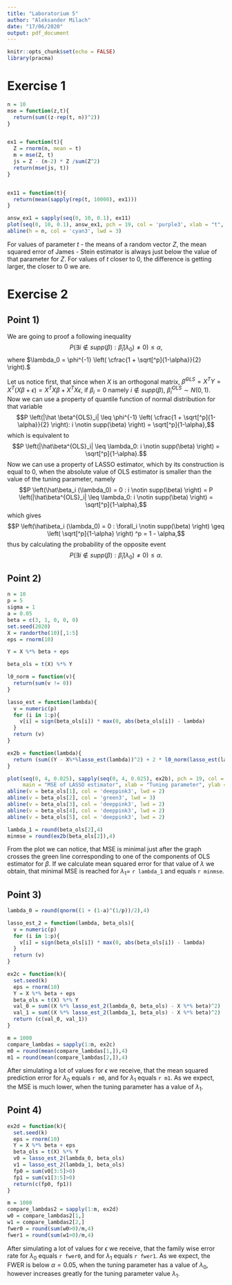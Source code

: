 ```yaml
---
title: "Laboratorium 5"
author: "Aleksander Milach"
date: "17/06/2020"
output: pdf_document
---
```


```r
knitr::opts_chunk$set(echo = FALSE)
library(pracma)
```

# Exercise 1

```r

n = 10
mse = function(z,t){
  return(sum((z-rep(t, n))^2))
}


ex1 = function(t){
  Z = rnorm(n, mean = t)
  m = mse(Z, t)
  js = Z - (n-2) * Z /sum(Z^2)
  return(mse(js, t))
}


ex11 = function(t){
  return(mean(sapply(rep(t, 10000), ex1)))
}

answ_ex1 = sapply(seq(0, 10, 0.1), ex11)
plot(seq(0, 10, 0.1), answ_ex1, pch = 19, col = 'purple3', xlab = "t", ylab = '', main = "MSE of James-Stein estimator")
abline(h = n, col = 'cyan3', lwd = 3)
```

For values of parameter $t$ - the means of a random vector $Z$, the mean squared error of James - Stein estimator is always just below the value of that parameter for $Z$. For values of $t$ closer to 0, the difference is getting larger, the closer to 0 we are.

# Exercise 2

## Point 1)

We are going to proof a following inequality $$P\left(\exists i \notin supp(\beta) : \hat\beta_i (\lambda_0) \neq 0 \right) \leq \alpha,$$ where $\lambda_0 = \phi^{-1} \left( \cfrac{1 + \sqrt[^p]{1-\alpha}}{2} \right).$

Let us notice first, that since when $X$ is an orthogonal matrix, $\hat \beta^{OLS} = X^TY = X^T(X \beta + \epsilon) = X^T X \beta + X^T X \epsilon$, if $\beta_i = 0$ namely $i \notin supp(\beta)$, $\hat \beta^{OLS}_i \sim  N(0, 1)$. Now we can use a property of quantile function of normal distribution for that variable $$P \left(|\hat \beta^{OLS}_i| \leq \phi^{-1} \left( \cfrac{1 + \sqrt[^p]{1-\alpha}}{2} \right): i \notin supp(\beta) \right) = \sqrt[^p]{1-\alpha},$$ which is equivalent to $$P \left(|\hat\beta^{OLS}_i| \leq \lambda_0: i \notin supp(\beta) \right) = \sqrt[^p]{1-\alpha}.$$ Now we can use a property of LASSO estimator, which by its construction is equal to 0, when the absolute value of OLS estimator is smaller than the value of the tuning parameter, namely $$P \left(\hat\beta_i (\lambda_0) = 0 :  i \notin supp(\beta) \right) = P \left(|\hat\beta^{OLS}_i| \leq \lambda_0: i \notin supp(\beta) \right) = \sqrt[^p]{1-\alpha},$$ which gives $$P \left(\hat\beta_i (\lambda_0) = 0 : \forall_i \notin supp(\beta) \right) \geq \left( \sqrt[^p]{1-\alpha} \right) ^p = 1 - \alpha,$$ thus by calculating the probability of the opposite event $$P\left(\exists i \notin supp(\beta) : \hat\beta_i (\lambda_0) \neq 0 \right) \leq \alpha.$$



## Point 2)

```r
n = 10
p = 5
sigma = 1
a = 0.05
beta = c(3, 1, 0, 0, 0)
set.seed(2020)
X = randortho(10)[,1:5]
eps = rnorm(10)

Y = X %*% beta + eps

beta_ols = t(X) %*% Y

l0_norm = function(v){
  return(sum(v != 0))
}

lasso_est = function(lambda){
  v = numeric(p)
  for (i in 1:p){
    v[i] = sign(beta_ols[i]) * max(0, abs(beta_ols[i]) - lambda)
  }
  return (v)
}

ex2b = function(lambda){
  return (sum((Y - X%*%lasso_est(lambda))^2) + 2 * l0_norm(lasso_est(lambda)) - 5)
}

plot(seq(0, 4, 0.025), sapply(seq(0, 4, 0.025), ex2b), pch = 19, col = 'purple3',  
     main = "MSE of LASSO estimator", xlab = "Tuning parameter", ylab = '')
abline(v = beta_ols[1], col = 'deeppink3', lwd = 2)
abline(v = beta_ols[2], col = 'green3', lwd = 3)
abline(v = beta_ols[3], col = 'deeppink3', lwd = 2)
abline(v = beta_ols[4], col = 'deeppink3', lwd = 2)
abline(v = beta_ols[5], col = 'deeppink3', lwd = 2)

lambda_1 = round(beta_ols[2],4)
minmse = round(ex2b(beta_ols[2]),4)
```

From the plot we can notice, that MSE is minimal just after the graph crosses the green line corresponding to one of the components of OLS estimator for $\beta$. If we calculate mean squared error for that value of $\lambda$ we obtain, that minimal MSE is reached for $\lambda_1 =$ `r lambda_1` and equals `r minmse`.

## Point 3)

```r
lambda_0 = round(qnorm((1 + (1-a)^(1/p))/2),4)

lasso_est_2 = function(lambda, beta_ols){
  v = numeric(p)
  for (i in 1:p){
    v[i] = sign(beta_ols[i]) * max(0, abs(beta_ols[i]) - lambda)
  }
  return (v)
}

ex2c = function(k){
  set.seed(k)
  eps = rnorm(10)
  Y = X %*% beta + eps
  beta_ols = t(X) %*% Y
  val_0 = sum((X %*% lasso_est_2(lambda_0, beta_ols) - X %*% beta)^2)
  val_1 = sum((X %*% lasso_est_2(lambda_1, beta_ols) - X %*% beta)^2)
  return (c(val_0, val_1))
}

m = 1000
compare_lambdas = sapply(1:m, ex2c)
m0 = round(mean(compare_lambdas[1,]),4)
m1 = round(mean(compare_lambdas[2,]),4)
```

After simulating a lot of values for $\epsilon$ we receive, that the mean squared prediction error for $\lambda_0$ equals `r m0`, and for $\lambda_1$ equals `r m1`. As we expect, the MSE is much lower, when the tuning parameter has a value of $\lambda_1$.

## Point 4)

```r

ex2d = function(k){
  set.seed(k)
  eps = rnorm(10)
  Y = X %*% beta + eps
  beta_ols = t(X) %*% Y
  v0 = lasso_est_2(lambda_0, beta_ols)
  v1 = lasso_est_2(lambda_1, beta_ols)
  fp0 = sum(v0[3:5]>0)
  fp1 = sum(v1[3:5]>0)
  return(c(fp0, fp1))
}

m = 1000
compare_lambdas2 = sapply(1:m, ex2d)
w0 = compare_lambdas2[1,]
w1 = compare_lambdas2[2,]
fwer0 = round(sum(w0>0)/m,4)
fwer1 = round(sum(w1>0)/m,4)

```

After simulating a lot of values for $\epsilon$ we receive, that the family wise error rate for $\lambda_0$ equals `r fwer0`, and for $\lambda_1$ equals `r fwer1`. As we expect, the FWER is below $\alpha = 0.05$, when the tuning parameter has a value of $\lambda_0$, however increases greatly for the tuning parameter value $\lambda_1$.
